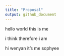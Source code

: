 ```yaml
---
title: "Proposal"
output: github_document
---
```


hello world this is me

i think therefore i am

hi wenyan it's me sophyee